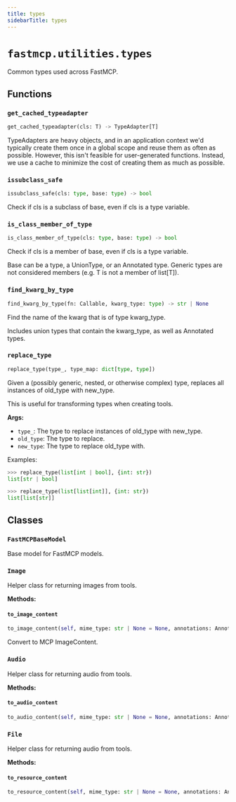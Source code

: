 ```yaml
---
title: types
sidebarTitle: types
---
```


# `fastmcp.utilities.types`


Common types used across FastMCP.

## Functions

### `get_cached_typeadapter` <sup><a href="https://github.com/sasigit7/fastmcp/blob/main/src/fastmcp/utilities/types.py#L39" target="_blank"><Icon icon="github" style="width: 14px; height: 14px;" /></a></sup>

```python
get_cached_typeadapter(cls: T) -> TypeAdapter[T]
```


TypeAdapters are heavy objects, and in an application context we'd typically
create them once in a global scope and reuse them as often as possible.
However, this isn't feasible for user-generated functions. Instead, we use a
cache to minimize the cost of creating them as much as possible.


### `issubclass_safe` <sup><a href="https://github.com/sasigit7/fastmcp/blob/main/src/fastmcp/utilities/types.py#L114" target="_blank"><Icon icon="github" style="width: 14px; height: 14px;" /></a></sup>

```python
issubclass_safe(cls: type, base: type) -> bool
```


Check if cls is a subclass of base, even if cls is a type variable.


### `is_class_member_of_type` <sup><a href="https://github.com/sasigit7/fastmcp/blob/main/src/fastmcp/utilities/types.py#L124" target="_blank"><Icon icon="github" style="width: 14px; height: 14px;" /></a></sup>

```python
is_class_member_of_type(cls: type, base: type) -> bool
```


Check if cls is a member of base, even if cls is a type variable.

Base can be a type, a UnionType, or an Annotated type. Generic types are not
considered members (e.g. T is not a member of list\[T]).


### `find_kwarg_by_type` <sup><a href="https://github.com/sasigit7/fastmcp/blob/main/src/fastmcp/utilities/types.py#L146" target="_blank"><Icon icon="github" style="width: 14px; height: 14px;" /></a></sup>

```python
find_kwarg_by_type(fn: Callable, kwarg_type: type) -> str | None
```


Find the name of the kwarg that is of type kwarg_type.

Includes union types that contain the kwarg_type, as well as Annotated types.


### `replace_type` <sup><a href="https://github.com/sasigit7/fastmcp/blob/main/src/fastmcp/utilities/types.py#L375" target="_blank"><Icon icon="github" style="width: 14px; height: 14px;" /></a></sup>

```python
replace_type(type_, type_map: dict[type, type])
```


Given a (possibly generic, nested, or otherwise complex) type, replaces all
instances of old_type with new_type.

This is useful for transforming types when creating tools.

**Args:**
- `type_`: The type to replace instances of old_type with new_type.
- `old_type`: The type to replace.
- `new_type`: The type to replace old_type with.

Examples:
```python
>>> replace_type(list[int | bool], {int: str})
list[str | bool]

>>> replace_type(list[list[int]], {int: str})
list[list[str]]
```


## Classes

### `FastMCPBaseModel` <sup><a href="https://github.com/sasigit7/fastmcp/blob/main/src/fastmcp/utilities/types.py#L32" target="_blank"><Icon icon="github" style="width: 14px; height: 14px;" /></a></sup>


Base model for FastMCP models.


### `Image` <sup><a href="https://github.com/sasigit7/fastmcp/blob/main/src/fastmcp/utilities/types.py#L172" target="_blank"><Icon icon="github" style="width: 14px; height: 14px;" /></a></sup>


Helper class for returning images from tools.


**Methods:**

#### `to_image_content` <sup><a href="https://github.com/sasigit7/fastmcp/blob/main/src/fastmcp/utilities/types.py#L209" target="_blank"><Icon icon="github" style="width: 14px; height: 14px;" /></a></sup>

```python
to_image_content(self, mime_type: str | None = None, annotations: Annotations | None = None) -> mcp.types.ImageContent
```

Convert to MCP ImageContent.


### `Audio` <sup><a href="https://github.com/sasigit7/fastmcp/blob/main/src/fastmcp/utilities/types.py#L231" target="_blank"><Icon icon="github" style="width: 14px; height: 14px;" /></a></sup>


Helper class for returning audio from tools.


**Methods:**

#### `to_audio_content` <sup><a href="https://github.com/sasigit7/fastmcp/blob/main/src/fastmcp/utilities/types.py#L268" target="_blank"><Icon icon="github" style="width: 14px; height: 14px;" /></a></sup>

```python
to_audio_content(self, mime_type: str | None = None, annotations: Annotations | None = None) -> mcp.types.AudioContent
```

### `File` <sup><a href="https://github.com/sasigit7/fastmcp/blob/main/src/fastmcp/utilities/types.py#L289" target="_blank"><Icon icon="github" style="width: 14px; height: 14px;" /></a></sup>


Helper class for returning audio from tools.


**Methods:**

#### `to_resource_content` <sup><a href="https://github.com/sasigit7/fastmcp/blob/main/src/fastmcp/utilities/types.py#L328" target="_blank"><Icon icon="github" style="width: 14px; height: 14px;" /></a></sup>

```python
to_resource_content(self, mime_type: str | None = None, annotations: Annotations | None = None) -> mcp.types.EmbeddedResource
```
